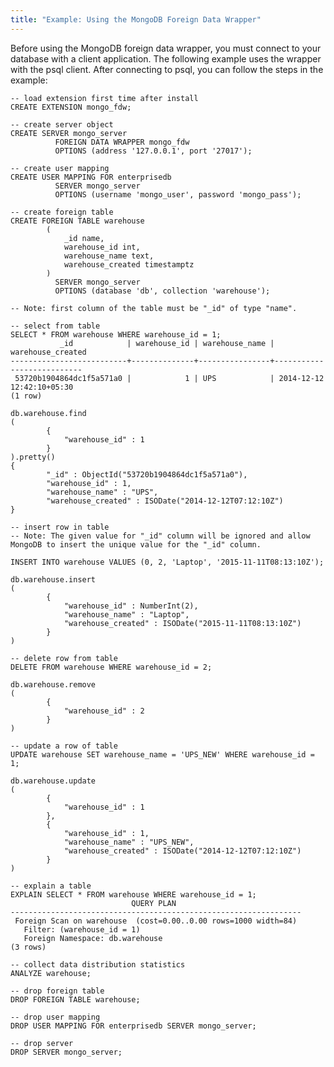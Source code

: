 ```yaml
---
title: "Example: Using the MongoDB Foreign Data Wrapper"
---
```


Before using the MongoDB foreign data wrapper, you must connect to your database with a client application. The following example uses the wrapper with the psql client. After connecting to psql, you can follow the steps in the example:

```text
-- load extension first time after install
CREATE EXTENSION mongo_fdw;

-- create server object
CREATE SERVER mongo_server
          FOREIGN DATA WRAPPER mongo_fdw
          OPTIONS (address '127.0.0.1', port '27017');

-- create user mapping
CREATE USER MAPPING FOR enterprisedb
          SERVER mongo_server
          OPTIONS (username 'mongo_user', password 'mongo_pass');

-- create foreign table
CREATE FOREIGN TABLE warehouse
        (
            _id name,
            warehouse_id int,
            warehouse_name text,
            warehouse_created timestamptz
        )
          SERVER mongo_server
          OPTIONS (database 'db', collection 'warehouse');

-- Note: first column of the table must be "_id" of type "name".

-- select from table
SELECT * FROM warehouse WHERE warehouse_id = 1;
           _id            | warehouse_id | warehouse_name |     warehouse_created
--------------------------+--------------+----------------+---------------------------
 53720b1904864dc1f5a571a0 |            1 | UPS            | 2014-12-12 12:42:10+05:30
(1 row)

db.warehouse.find
(
        {
            "warehouse_id" : 1
        }
).pretty()
{
        "_id" : ObjectId("53720b1904864dc1f5a571a0"),
        "warehouse_id" : 1,
        "warehouse_name" : "UPS",
        "warehouse_created" : ISODate("2014-12-12T07:12:10Z")
}

-- insert row in table
-- Note: The given value for "_id" column will be ignored and allow MongoDB to insert the unique value for the "_id" column.

INSERT INTO warehouse VALUES (0, 2, 'Laptop', '2015-11-11T08:13:10Z');

db.warehouse.insert
(
        {
            "warehouse_id" : NumberInt(2),
            "warehouse_name" : "Laptop",
            "warehouse_created" : ISODate("2015-11-11T08:13:10Z")
        }
)

-- delete row from table
DELETE FROM warehouse WHERE warehouse_id = 2;

db.warehouse.remove
(
        {
            "warehouse_id" : 2
        }
)

-- update a row of table
UPDATE warehouse SET warehouse_name = 'UPS_NEW' WHERE warehouse_id = 1;

db.warehouse.update
(
        {
            "warehouse_id" : 1
        },
        {
            "warehouse_id" : 1,
            "warehouse_name" : "UPS_NEW",
            "warehouse_created" : ISODate("2014-12-12T07:12:10Z")
        }
)

-- explain a table
EXPLAIN SELECT * FROM warehouse WHERE warehouse_id = 1;
                           QUERY PLAN
-----------------------------------------------------------------
 Foreign Scan on warehouse  (cost=0.00..0.00 rows=1000 width=84)
   Filter: (warehouse_id = 1)
   Foreign Namespace: db.warehouse
(3 rows)

-- collect data distribution statistics
ANALYZE warehouse;

-- drop foreign table
DROP FOREIGN TABLE warehouse;

-- drop user mapping
DROP USER MAPPING FOR enterprisedb SERVER mongo_server;

-- drop server
DROP SERVER mongo_server;
```
